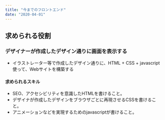 ```yaml
---
title: "今までのフロントエンド"
date: "2020-04-01"
---
```



## 求められる役割

### デザイナーが作成したデザイン通りに画面を表示する

- イラストレーター等で作成したデザイン通りに、HTML + CSS + javascript使って、Webサイトを構築する

#### 求められるスキル

- SEO、アクセシビリティを意識したHTMLを書けること。
- デザイナが作成したデザインをブラウザごとに再現させるCSSを書けること。
- アニメーションなどを実現するためのjavascriptが書けること。

<Butasan name="意気込むぶたさん" text="HTMLとCSSとjavascriptができればいいんだね。これならなんとかいけそうかも。さっそく案件に参画しよう。"/>
